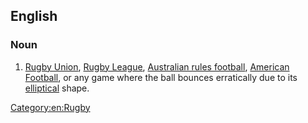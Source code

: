 ==English==

===Noun===
{{en-noun|-}}

# {{context|British|slang|lang=en}} [[Rugby Union]], [[Rugby League]], [[Australian rules football]], [[American Football]], or any game where the ball bounces erratically due to its [[elliptical]] shape.

[[Category:en:Rugby]]